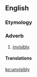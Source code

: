 ==English==

===Etymology===
{{suffix|unvisible|ly}}

===Adverb===
{{en-adv}}

# {{context|archaic}} [[invisibly]].

====Translations====
{{trans-see|invisibly}}

[[ko:unvisibly]]